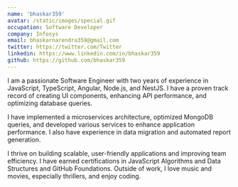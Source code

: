 ```yaml
---
name: 'bhaskar359'
avatar: /static/images/special.gif
occupation: Software Developer
company: Infosys
email: bhaskarnarendra359@gmail.com
twitter: https://twitter.com/Twitter
linkedin: https://www.linkedin.com/in/bhaskar359
github: https://github.com/bhaskar359
---
```


I am a passionate Software Engineer with two years of experience in JavaScript, TypeScript, Angular, Node.js, and NestJS. I have a proven track record of creating UI components, enhancing API performance, and optimizing database queries.

I have implemented a microservices architecture, optimized MongoDB queries, and developed various services to enhance application performance. I also have experience in data migration and automated report generation.

I thrive on building scalable, user-friendly applications and improving team efficiency. I have earned certifications in JavaScript Algorithms and Data Structures and GitHub Foundations. Outside of work, I love music and movies, especially thrillers, and enjoy coding.